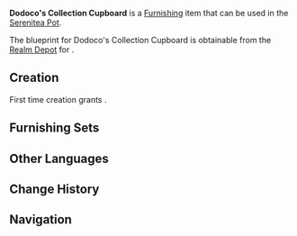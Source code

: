 {{Furnishing Infobox
|id             = 373353
|image          = Item Dodoco's Collection Cupboard.png
|category       = Outdoor Furnishing
|subcategory    = Cabinet
|set            = 
|rarity         = 4
|adeptal_energy = 90
|load           = 60
|reduced_load   = 43
|description    = "Three scoops of explosive powder, two [[Calla Lily]] petals, and some [[dandelion]] powder."<br />"That's what it takes to make [[Jumpy Dumpty|Jumpy Dumpties]] and [[Sparks 'n' Splash]]es that are even lighter than cake. When you throw them, they go suuuuper far!"<br />"There are many types of Sparks 'n' Splashes. Some of them are enhanced for [[fish]]-blasting, some super-heavy 'blasting charges' can burrow into the ground and blow rocks up, and we've got airburst ones for bad guys who are way high up!"<br />"But [[Klee]] usually just uses the most convenient ones. The rest are just kept as souvenirs."<br />"Can you tell the difference between them, [[Paimon]]?"<br />...<br />Listening to Klee's words and looking at the Sparks 'n' Splashes stored in the exhibition cabinet, Paimon lapsed into a deep silence. The way Klee does it is quite similar to how Paimon can tell the difference between several hundred different types of steak...
|blueprint      = [[Realm Depot]]
|source1        = 
|source2        = 
|source3        = 
|source4        = 
|source5        = 
}}
'''Dodoco's Collection Cupboard''' is a [[Furnishing]] item that can be used in the [[Serenitea Pot]].

The blueprint for Dodoco's Collection Cupboard is obtainable from the [[Realm Depot]] for {{Item|Realm Currency|24|x=240}}.

==Creation==
First time creation grants {{Item|Trust|24|x=90}}.
{{Recipe
|type = Creation
|time = 16h
|Cuihua Wood = 6
|Fabric = 3
|Red Dye = 3
|sort = Cuihua Wood,Fabric,Red Dye
}}

==Furnishing Sets==
{{Craft Usage}}

==Other Languages==
{{Other Languages|default_hidden=1
|en      = Dodoco's Collection Cupboard
|zhs     = 「嘟嘟可的收藏橱柜」
|zhs_rm  = "Dūdūkě de Shōucáng Chúguì"
|zht     = 「嘟嘟可的收藏櫥櫃」
|zht_rm  = "Dūdūkě de Shōucáng Chúguì"
|ja      = 「ドドコのコレクション棚」
|ja_rm   = "Dodoko no Korekushyon Tana"
|ko      = 「도도코의 소장용 찬장」
|ko_rm   = "Dodoko-ui Sojangyong Chanjang"
|es      = Vitrina de tesoros de Dodoco
|fr      = Vitrine de collection de Dodoco
|ru      = Коллекционный шкаф Додоко
|th      = "ตู้เก็บของสะสม Dodoco"
|th_rm   = 
|vi      = Tủ Sưu Tầm Của Dodoco
|de      = „Dodocos Schatzvitrine“
|id      = "Lemari Koleksi Punya Dodoco"
|pt      = O Armário de Coleções de Dodoco
<!--
|zh_tl   = 
|ja_tl   = 
|ko_tl   = 
|es_tl   = 
|fr_tl   = 
|ru_tl   = 
|th_tl   = 
|vi_tl   = 
|de_tl   = 
|id_tl   = 
|pt_tl   = 
-->
}}

==Change History==
{{Change History|2.8}}

==Navigation==
{{Furnishing Navbox/Exterior|Outdoor Furnishing}}
